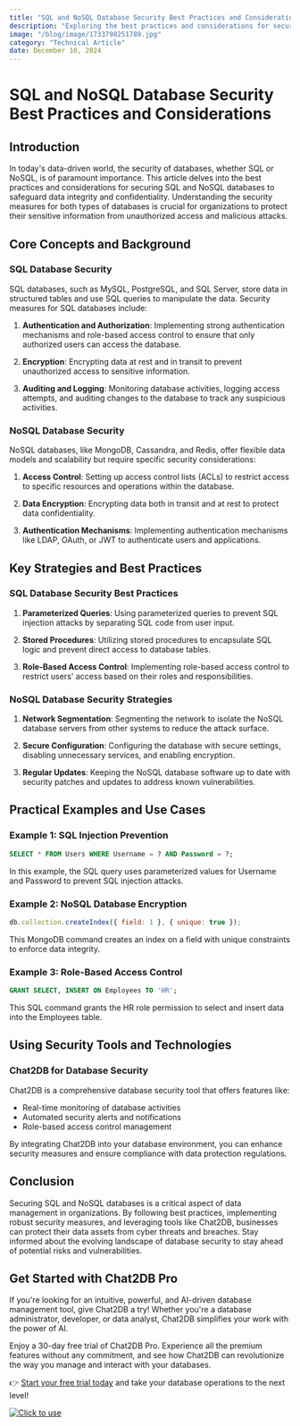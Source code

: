 ```yaml
---
title: "SQL and NoSQL Database Security Best Practices and Considerations"
description: "Exploring the best practices and considerations for securing SQL and NoSQL databases to ensure data integrity and confidentiality."
image: "/blog/image/1733798251789.jpg"
category: "Technical Article"
date: December 10, 2024
---
```


# SQL and NoSQL Database Security Best Practices and Considerations


<Authors date="December 10, 2024">
  <Author name="Ethan Clarke" link="https://chat2db.ai" />
</Authors>

## Introduction

In today's data-driven world, the security of databases, whether SQL or NoSQL, is of paramount importance. This article delves into the best practices and considerations for securing SQL and NoSQL databases to safeguard data integrity and confidentiality. Understanding the security measures for both types of databases is crucial for organizations to protect their sensitive information from unauthorized access and malicious attacks.

## Core Concepts and Background

### SQL Database Security

SQL databases, such as MySQL, PostgreSQL, and SQL Server, store data in structured tables and use SQL queries to manipulate the data. Security measures for SQL databases include:

1. **Authentication and Authorization**: Implementing strong authentication mechanisms and role-based access control to ensure that only authorized users can access the database.

2. **Encryption**: Encrypting data at rest and in transit to prevent unauthorized access to sensitive information.

3. **Auditing and Logging**: Monitoring database activities, logging access attempts, and auditing changes to the database to track any suspicious activities.

### NoSQL Database Security

NoSQL databases, like MongoDB, Cassandra, and Redis, offer flexible data models and scalability but require specific security considerations:

1. **Access Control**: Setting up access control lists (ACLs) to restrict access to specific resources and operations within the database.

2. **Data Encryption**: Encrypting data both in transit and at rest to protect data confidentiality.

3. **Authentication Mechanisms**: Implementing authentication mechanisms like LDAP, OAuth, or JWT to authenticate users and applications.

## Key Strategies and Best Practices

### SQL Database Security Best Practices

1. **Parameterized Queries**: Using parameterized queries to prevent SQL injection attacks by separating SQL code from user input.

2. **Stored Procedures**: Utilizing stored procedures to encapsulate SQL logic and prevent direct access to database tables.

3. **Role-Based Access Control**: Implementing role-based access control to restrict users' access based on their roles and responsibilities.

### NoSQL Database Security Strategies

1. **Network Segmentation**: Segmenting the network to isolate the NoSQL database servers from other systems to reduce the attack surface.

2. **Secure Configuration**: Configuring the database with secure settings, disabling unnecessary services, and enabling encryption.

3. **Regular Updates**: Keeping the NoSQL database software up to date with security patches and updates to address known vulnerabilities.

## Practical Examples and Use Cases

### Example 1: SQL Injection Prevention

```sql
SELECT * FROM Users WHERE Username = ? AND Password = ?;
```

In this example, the SQL query uses parameterized values for Username and Password to prevent SQL injection attacks.

### Example 2: NoSQL Database Encryption

```javascript
db.collection.createIndex({ field: 1 }, { unique: true });
```

This MongoDB command creates an index on a field with unique constraints to enforce data integrity.

### Example 3: Role-Based Access Control

```sql
GRANT SELECT, INSERT ON Employees TO 'HR';
```

This SQL command grants the HR role permission to select and insert data into the Employees table.

## Using Security Tools and Technologies

### Chat2DB for Database Security

Chat2DB is a comprehensive database security tool that offers features like:

- Real-time monitoring of database activities
- Automated security alerts and notifications
- Role-based access control management

By integrating Chat2DB into your database environment, you can enhance security measures and ensure compliance with data protection regulations.

## Conclusion

Securing SQL and NoSQL databases is a critical aspect of data management in organizations. By following best practices, implementing robust security measures, and leveraging tools like Chat2DB, businesses can protect their data assets from cyber threats and breaches. Stay informed about the evolving landscape of database security to stay ahead of potential risks and vulnerabilities.


## Get Started with Chat2DB Pro

If you're looking for an intuitive, powerful, and AI-driven database management tool, give Chat2DB a try! Whether you're a database administrator, developer, or data analyst, Chat2DB simplifies your work with the power of AI.

Enjoy a 30-day free trial of Chat2DB Pro. Experience all the premium features without any commitment, and see how Chat2DB can revolutionize the way you manage and interact with your databases.

👉 [Start your free trial today](https://chat2db.ai/pricing) and take your database operations to the next level!


[![Click to use](/image/blog/bg/chat2db.jpg)](https://chat2db.ai/)
